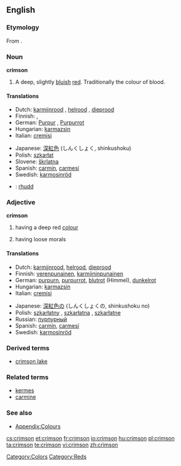 {{wikipedia|dab=Crimson (disambiguation)|Crimson}}
==English==

===Etymology===
From {{etyl|fa}} {{fa-Arab|[[قرمز]]}}.

===Noun===
{{wikipedia}}
'''crimson'''

# A deep, slightly [[blue|bluish]] [[red]]. Traditionally the colour of blood.
#: {{colour panel|DC143C}}

====Translations====
{{trans-top|colour}}
* Dutch: [[karmijnrood]] {{n}}, [[helrood]] {{n}}, [[dieprood]] {{n}}
* Finnish: {{t|fi|verenpunainen}}, {{t|fi|karmiininpunainen}}
* German: [[Purpur]] {{n}}, [[Purpurrot]] {{n}}
* Hungarian: [[karmazsin]]
* Italian: [[cremisi]] {{inv}}
{{trans-mid}}
* Japanese: [[深紅色]] (しんくしょく, shinkushoku)
* Polish: [[szkarłat]] {{m}}
* Slovene: [[škrlatna]]
* Spanish: [[carmín]], [[carmesí]]
* Swedish: [[karmosinröd]]
{{trans-bottom}}

{{checktrans-top}}
<!--Remove this section once all of the translations below have been moved into the tables above.-->
* {{ttbc|Welsh}}: [[rhudd]]
{{trans-bottom}}

===Adjective===
'''crimson'''

# {{colour}} having a deep red [[color|colour]]
# having loose morals

====Translations====
{{trans-top|colour}}
* Dutch: [[karmijnrood]], [[helrood]], [[dieprood]]
* Finnish: [[verenpunainen]], [[karmiininpunainen]]
* German: [[purpurn]], [[purpurrot]], [[blutrot]] (Himmel), [[dunkelrot]]
* Hungarian: [[karmazsin]]
* Italian: [[cremisi]] {{inv}}
{{trans-mid}}
* Japanese: [[深紅色]]の (しんくしょくの, shinkushoku no)
* Polish: [[szkarłatny]] {{m}}, [[szkarłatna]] {{f}}, [[szkarłatne]] {{n}}
* Russian: [[пурпурный]]
* Spanish: [[carmín]], [[carmesí]]
* Swedish: [[karmosinröd]]
{{trans-bottom}}

{{trans-top|having loose morals}}
{{trans-mid}}
{{trans-bottom}}

===Derived terms===
* [[crimson lake]]

===Related terms===
* [[kermes]]
* [[carmine]]

===See also===
* [[Appendix:Colours]]

[[Category:Colors]]
[[Category:Reds]]

[[cs:crimson]]
[[et:crimson]]
[[fr:crimson]]
[[io:crimson]]
[[hu:crimson]]
[[pl:crimson]]
[[ta:crimson]]
[[te:crimson]]
[[vi:crimson]]
[[zh:crimson]]